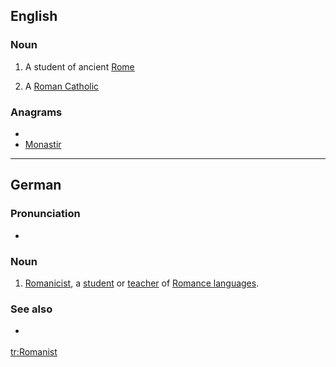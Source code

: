 ==English==

===Noun===
{{en-noun}}

# A student of ancient [[Rome]]
# {{informal}} A [[Roman Catholic]]

===Anagrams===
* {{alphagram|aimnorst}}
* [[Monastir#English|Monastir]]


----

==German==

===Pronunciation===
* {{IPA|/romaˈnɪst/|lang=de}}

===Noun===
{{de-noun|g=m|genitive=Romanisten|plural=Romanisten}}

# [[Romanicist]], a [[student]] or [[teacher]] of [[Romance language]]s.

===See also===
* {{l|de|Romanistin}} {{f}}

[[tr:Romanist]]
